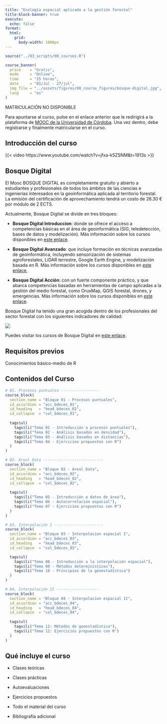```yaml
---
title: "Ecología espacial aplicada a la gestión forestal"
title-block-banner: true
execute: 
  echo: false
format:
  html:
    grid:
      body-width: 1000px
---
```


```r
source("../03_scripts/00_courses.R")
```

::: {.course-banner .column-screen}
```r
course_banner(
  price    = "Gratis",
  mode     = "Online",
  time     = "25 horas",
  date     = "01/Jul - 27/jul",
  img_file = "../assets/figures/00_course_figures/bosque-digital.jpg",
  lang     = "es"
)
```
:::

:::{.column-screen .course-notavailable}
MATRICULACIÓN NO DISPONIBLE
:::

<!-- ::: course-link -->
<!-- ```{r} -->

<!-- a(class = "text-center btn btn-success course-link--button", -->

<!--   target = "_blank", -->

<!--   href = "https://ucoonline.uco.es/mooc/cursosofertados/page27.html", -->

<!--   "Apuntarse al Curso") -->

<!-- ``` -->
<!-- ::: -->

Para apuntarse al curso, pulse en el enlace anterior que le redirigirá a la plataforma de [MOOC de la Universidad de Córdoba](https://ucoonline.uco.es/mooc/). Una vez dentro, debe registrarse y finalmente matricularse en el curso.

::: course-description
::: course-description--title
## Introducción del curso
:::
:::

{{< video https://www.youtube.com/watch?v=jfxa-k5ZSNM&t=1913s >}}

::: course-description
::: course-description--title
## Bosque Digital
:::

::: course-description--text
El Mooc BOSQUE DIGITAL es completamente gratuito y abierto a estudiantes y profesionales de todos los ámbitos de las ciencias e ingenierías interesados en la geoinformática aplicada al territorio forestal. La emisión del certificación de aprovechamiento tendrá un costo de 26.30 € por módulo de 2 ECTS.

Actualmente, Bosque Digital se divide en tres bloques:

-   **Bosque Digital Introduccion**: donde se ofrece el acceso a competencias básicas en el área de geoinformática (SIG, teledetección, bases de datos y modelización). Más información sobre los cursos disponibles en [este enlace](https://ucoonline.uco.es/mooc/cursosofertados/page1.html){target="_blank"}.

-   **Bosque Digital Avanzado**: que incluye formación en técnicas avanzadas de geoinformática, incluyendo sensorización de sistemas agroforestales, LiDAR terrestre, Google Earth Engine, y modelización basada en R. Más información sobre los cursos disponibles en [este enlace](https://ucoonline.uco.es/mooc/cursosofertados/page2.html){target="_blank"},

-   **Bosque Digital Acción**: con un fuerte componente práctico, y que abarca competencias basadas en herramientas de campo aplicadas a la gestión del medio forestal, como OruxMap, QGIS forestal, drones, y emergencias. Más información sobre los cursos disponibles en [este enlace](https://ucoonline.uco.es/mooc/cursosofertados/page3.html){target="_blank"}.

Bosque Digital ha tenido una gran acogida dentro de los profesionales del sector forestal con los siguientes indicadores de calidad:

![](/assets/figures/00_course_figures/clipboard-117702669.png){fig-align="center"}

Puedes visitar los cursos de Bosque Digital en [este enlace](https://ucoonline.uco.es/mooc/){target="_blank"}.
:::
:::

::: course-description
::: course-description--title
## Requisitos previos
:::

::: course-description--text
Conocimientos básico-medio de R
:::
:::

::: {.course-curriculum .column-screen}
::: course-description--title
## Contenidos del Curso
:::

```r
# 01. Procesos puntuales -----------------
course_block(
  section_name = "Bloque 01 - Procesos puntuales",
  id_accordion = "acc_bdeces_01",
  id_heading   = "head_bdeces_01",
  id_collapse  = "col_bdeces_01",
  
  tags$ul(
    tags$li("Tema 01 - Introducción a procesos puntuales"),
    tags$li("Tema 02 - Análisis basados en densidad"),
    tags$li("Tema 03 - Análisis basados en distancias"),
    tags$li("Tema 04 - Ejercicios propuestos con R")
  )
)

# 02. Areal Data ---------------------------
course_block(
  section_name = "Bloque 02 - Areal Data",
  id_accordion = "acc_bdeces_02",
  id_heading   = "head_bdeces_02",
  id_collapse  = "col_bdeces_02",
  
  tags$ul(
    tags$li("Tema 05 - Introducción a datos de área"),
    tags$li("Tema 06 - Autocorrelación espacial"),
    tags$li("Tema 07 - Ejercicios propuestos con R")
  )
)

# 03. Interpolación I ----------------------
course_block(
  section_name = "Bloque 03 - Interpolacion espacial I",
  id_accordion = "acc_bdeces_03",
  id_heading   = "head_bdeces_03",
  id_collapse  = "col_bdeces_03",

  tags$ul(
    tags$li("Tema 08 - Introducción a la interpolación espacial"),
    tags$li("Tema 09 - Métodos determinísticos"),
    tags$li("Tema 10 - Principios de la geoestadística")
  )
)

# 04, Interpolación II -------------------
course_block(
  section_name = "Bloque 04 - Interpolacion espacial II",
  id_accordion = "acc_bdeces_04",
  id_heading   = "head_bdeces_04",
  id_collapse  = "col_bdeces_04",
  
  tags$ul(
    tags$li("Tema 11: Métodos de geoestadística"),
    tags$li("Tema 12: Ejercicios propuestos con R")
  )
)

```
:::

::: course-description
::: course-description--title
## Qué incluye el curso
:::

::: course-description--text
-   Clases teóricas

-   Clases prácticas

-   Autoevaluaciones

-   Ejercicios propuestos

-   Todo el material del curso

-   Bibliografía adicional
:::
:::
